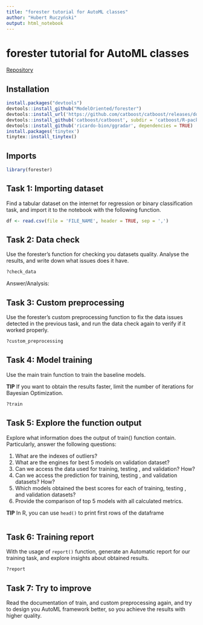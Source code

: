 ---
title: "forester tutorial for AutoML classes"
author: "Hubert Ruczyński"
output: html_notebook
---

# forester tutorial for AutoML classes

[Repository](https://github.com/ModelOriented/forester)

## Installation

```{r message=FALSE}
install.packages("devtools")
devtools::install_github("ModelOriented/forester")
devtools::install_url('https://github.com/catboost/catboost/releases/download/v1.1.1/catboost-R-Darwin-1.1.1.tgz', INSTALL_opts = c("--no-multiarch", "--no-test-load", "--no-staged-install"))
devtools::install_github('catboost/catboost', subdir = 'catboost/R-package')
devtools::install_github('ricardo-bion/ggradar', dependencies = TRUE)
install.packages('tinytex')
tinytex::install_tinytex()
```

## Imports

```{r}
library(forester)
```

## Task 1: Importing dataset

Find a tabular dataset on the internet for regression or binary classification task, and import it to the notebook with the following function.

```{r}
df <- read.csv(file = 'FILE_NAME', header = TRUE, sep = ',')
```

## Task 2: Data check

Use the forester's function for checking you datasets quality. Analyse the results, and write down what issues does it have.

```{r}
?check_data
```

Answer/Analysis:

## Task 3: Custom preprocessing

Use the forester's custom preprocessing function to fix the data issues detected in the previous task, and run the data check again to verify if it worked properly.

```{r}
?custom_preprocessing
```

## Task 4: Model training

Use the main train function to train the baseline models.

**TIP** If you want to obtain the results faster, limit the number of iterations for Bayesian Optimization.

```{r}
?train
```

## Task 5: Explore the function output

Explore what information does the output of train() function contain. Particularly, answer the following questions:

1.  What are the indexes of outliers?
2.  What are the engines for best 5 models on validation dataset?
3.  Can we access the data used for training, testing , and validation? How?
4.  Can we access the prediction for training, testing , and validation datasets? How?
5.  Which models obtained the best scores for each of training, testing , and validation datasets?
6.  Provide the comparison of top 5 models with all calculated metrics.

**TIP** In R, you can use `head()` to print first rows of the dataframe

```{r}

```

## Task 6: Training report

With the usage of `report()` function, generate an Automatic report for our training task, and explore insights about obtained results.

```{r}
?report
```

## Task 7: Try to improve

Read the documentation of train, and custom preprocessing again, and try to design you AutoML framework better, so you achieve the results with higher quality.

```{r}

```
